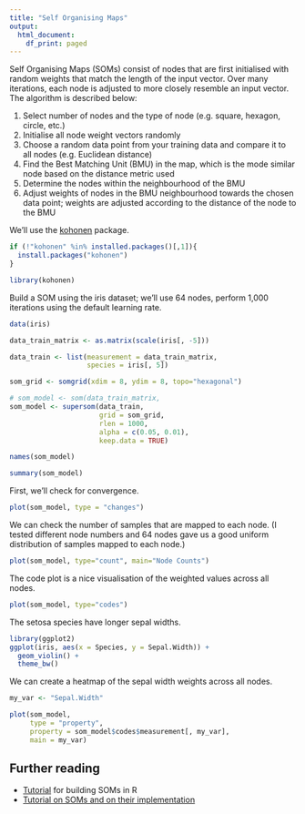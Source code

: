 ```yaml
---
title: "Self Organising Maps"
output:
  html_document:
    df_print: paged
---
```


Self Organising Maps (SOMs) consist of nodes that are first initialised with random weights that match the length of the input vector. Over many iterations, each node is adjusted to more closely resemble an input vector. The algorithm is described below:

1. Select number of nodes and the type of node (e.g. square, hexagon, circle, etc.)
2. Initialise all node weight vectors randomly
3. Choose a random data point from your training data and compare it to all nodes (e.g. Euclidean distance)
4. Find the Best Matching Unit (BMU) in the map, which is the mode similar node based on the distance metric used
5. Determine the nodes within the neighbourhood of the BMU
6. Adjust weights of nodes in the BMU neighbourhood towards the chosen data point; weights are adjusted according to the distance of the node to the BMU

We'll use the [kohonen](https://cran.r-project.org/web/packages/kohonen/index.html) package.

```r
if (!"kohonen" %in% installed.packages()[,1]){
  install.packages("kohonen")
}

library(kohonen)
```

Build a SOM using the iris dataset; we'll use 64 nodes, perform 1,000 iterations using the default learning rate.

```r
data(iris)

data_train_matrix <- as.matrix(scale(iris[, -5]))

data_train <- list(measurement = data_train_matrix,
                   species = iris[, 5])

som_grid <- somgrid(xdim = 8, ydim = 8, topo="hexagonal")

# som_model <- som(data_train_matrix, 
som_model <- supersom(data_train,
                      grid = som_grid, 
                      rlen = 1000,
                      alpha = c(0.05, 0.01), 
                      keep.data = TRUE)

names(som_model)

summary(som_model)
```

First, we'll check for convergence.

```r
plot(som_model, type = "changes")
```

We can check the number of samples that are mapped to each node. (I tested different node numbers and 64 nodes gave us a good uniform distribution of samples mapped to each node.)

```r
plot(som_model, type="count", main="Node Counts")
```

The code plot is a nice visualisation of the weighted values across all nodes.

```r
plot(som_model, type="codes")
```

The setosa species have longer sepal widths.

```r
library(ggplot2)
ggplot(iris, aes(x = Species, y = Sepal.Width)) +
  geom_violin() +
  theme_bw()
```

We can create a heatmap of the sepal width weights across all nodes.

```r
my_var <- "Sepal.Width"

plot(som_model,
     type = "property",
     property = som_model$codes$measurement[, my_var],
     main = my_var)
```

## Further reading

* [Tutorial](https://www.shanelynn.ie/self-organising-maps-for-customer-segmentation-using-r/) for building SOMs in R 
* [Tutorial on SOMs and on their implementation](http://www.ai-junkie.com/ann/som/som1.html)
